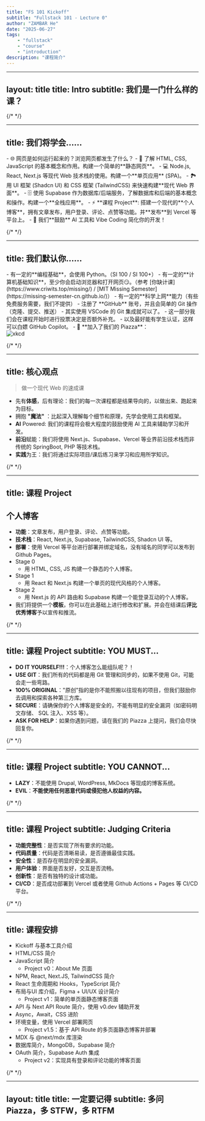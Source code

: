 ```yaml
---
title: "FS 101 Kickoff"
subtitle: "Fullstack 101 - Lecture 0"
author: "ZAMBAR He"
date: "2025-06-27"
tags: 
    - "fullstack"
    - "course"
    - "introduction"
description: "课程简介"
---
```


---
layout: title
title: Intro
subtitle: 我们是一门什么样的课？
---

{/*  */}

---
title: 我们将学会……
---

<div className="dual-col min-h-[700px]">
    <div>
        <Timeline />
    </div>
  <div>
    - 🌐 网页是如何运行起来的？浏览网页都发生了什么？
    - 📄 了解 HTML, CSS, JavaScript 的基本概念和作用。构建一个简单的**静态网页**。
    - 💻 Node.js, React, Next.js 等现代 Web 技术栈的使用。构建一个**单页应用** (SPA)。
    - 🏞 用 UI 框架 (Shadcn UI) 和 CSS 框架 (TailwindCSS) 来快速构建**现代 Web 界面**。
    - 🗄️ 使用 Supabase 作为数据库/后端服务，了解数据库和后端的基本概念和操作。构建一个**全栈应用**。
    - ⚡ **课程 Project**: 搭建一个现代的**个人博客**，拥有文章发布，用户登录、评论、点赞等功能。并**发布**到 Vercel 等平台上。
    - 🥳 我们**鼓励** AI 工具和 Vibe Coding 简化你的开发！
  </div>
</div>

{/*  */}

---
title: 我们默认你……
---

<div className="grid grid-cols-1 md:grid-cols-4 gap-8">
  <div className="col-span-3">
    - 有一定的**编程基础**，会使用 Python。（SI 100 / SI 100+）
    - 有一定的**计算机基础知识**，至少你会启动浏览器和打开网页😏。（参考 [你缺计课](https://www.criwits.top/missing/) / [MIT Missing Semester](https://missing-semester-cn.github.io/)）
    - 有一定的**科学上网**能力（有些免费服务需要，我们不提供）
    - 注册了 **GitHub** 账号，并且会简单的 Git 操作（克隆、提交、推送）
      - 其实使用 VSCode 的 Git 集成就可以了。
      - 这一部分我们会在课程开始时进行投票决定是否额外补充。
      - 以及最好能有学生认证，这样可以白嫖 GitHub Copilot。
    - 🥳 **加入了我们的 Piazza**：
  </div>
  <img src="https://imgs.xkcd.com/comics/git.png" alt="xkcd" className="mx-auto my-auto" />
</div>

{/*  */}

---
title: 核心观点
---

> 做一个现代 Web 的速成课

- 先有**体感**，后有理论：我们的每一次课程都是结果导向的，以做出来、跑起来为目标。
- 拥抱 **"魔法"** ：比起深入理解每个细节和原理，先学会使用工具和框架。
- **AI** Powered: 我们的课程将会极大程度的鼓励使用 AI 工具来辅助学习和开发。
- **前沿**赋能：我们将使用 Next.js、Supabase、Vercel 等业界前沿技术栈而非传统的 SpringBoot, PHP 等技术栈。
- **实践**为王：我们将通过实际项目/课后练习来学习和应用所学知识。

{/*  */}

---
title: 课程 Project
---

## 个人博客
- **功能**：文章发布，用户登录、评论、点赞等功能。
- **技术栈**：React, Next.js, Supabase, TailwindCSS, Shadcn UI 等。
- **部署**：使用 Vercel 等平台进行部署并绑定域名，没有域名的同学可以发布到 Github Pages。
- Stage 0
  - 用 HTML, CSS, JS 构建一个静态的个人博客。
- Stage 1
  - 用 React 和 Next.js 构建一个单页的现代风格的个人博客。
- Stage 2
  - 用 Next.js 的 API 路由和 Supabase 构建一个能登录互动的个人博客。
- 我们将提供一个**模板**，你可以在此基础上进行修改和扩展。并会在结课后**评比优秀博客**予以宣传和推流。

{/*  */}

---
title: 课程 Project
subtitle: YOU MUST...
---

- **DO IT YOURSELF!!!**：个人博客怎么能组队呢？！
- **USE GIT**：我们所有的代码都是用 Git 管理和同步的，如果不使用 Git，可能会走一些弯路。
- **100% ORIGINAL**："原创"指的是你不能照搬以往现有的项目，但我们鼓励你去调用和探索各种第三方库。
- **SECURE**：请确保你的个人博客是安全的，不能有明显的安全漏洞（如密码明文存储、 SQL 注入、XSS 等）。
- **ASK FOR HELP**：如果你遇到问题，请在我们的 Piazza 上提问，我们会尽快回复你。

{/*  */}

---
title: 课程 Project
subtitle: YOU CANNOT...
---

- **LAZY**：不能使用 Drupal, WordPress, MkDocs 等现成的博客系统。
- **EVIL**：**不能使用任何恶意代码或侵犯他人权益的内容。**

{/*  */}

---
title: 课程 Project
subtitle: Judging Criteria
---

- **功能完整性**：是否实现了所有要求的功能。
- **代码质量**：代码是否清晰易读，是否遵循最佳实践。
- **安全性**：是否存在明显的安全漏洞。
- **用户体验**：界面是否友好，交互是否流畅。
- **创新性**：是否有独特的设计或功能。
- **CI/CD**：是否成功部署到 Vercel 或者使用 Github Actions + Pages 等 CI/CD 平台。

{/*  */}

---
title: 课程安排
---

- Kickoff 与基本工具介绍
- HTML/CSS 简介
- JavaScript 简介
  - Project v0：About Me 页面
- NPM, React, Next.JS, TailwindCSS 简介
- React 生命周期和 Hooks，TypeScript 简介
- 布局与UI 库介绍，Figma + UI/UX 设计简介
  - Project v1：简单的单页面静态博客页面
- API 与 Next API Route 简介，使用 v0.dev 辅助开发
- Async，Await，CSS 进阶
- 环境变量，使用 Vercel 部署网页
  - Project v1.5：基于 API Route 的多页面静态博客并部署
- MDX 与 @next/mdx 库渲染
- 数据库简介，MongoDB，Supabase 简介
- OAuth 简介，Supabase Auth 集成
  - Project v2：实现具有登录和评论功能的博客页面

{/*  */}

---
layout: title
title: 一定要记得
subtitle: 多问 Piazza，多 STFW，多 RTFM
---
